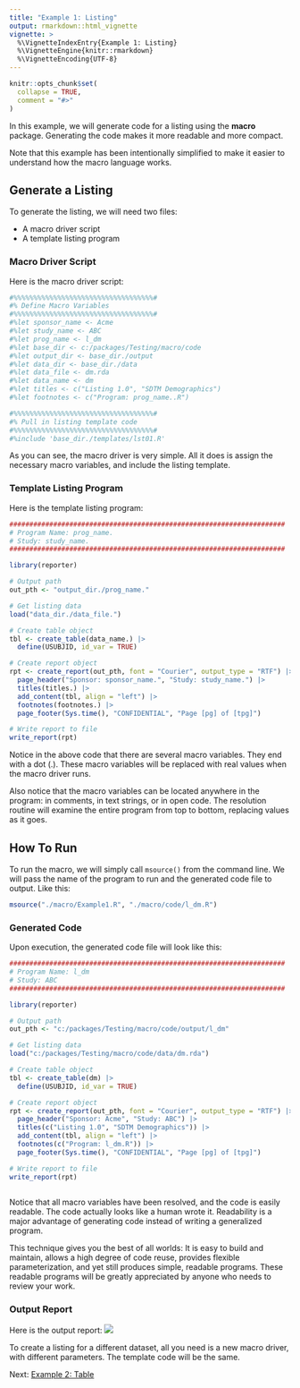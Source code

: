```yaml
---
title: "Example 1: Listing"
output: rmarkdown::html_vignette
vignette: >
  %\VignetteIndexEntry{Example 1: Listing}
  %\VignetteEngine{knitr::rmarkdown}
  %\VignetteEncoding{UTF-8}
---
```


```r
knitr::opts_chunk$set(
  collapse = TRUE,
  comment = "#>"
)
```
In this example, we will generate code for a listing using the **macro** package.
Generating the code makes it more readable and more compact.  

Note that this example 
has been intentionally simplified to make it easier to understand how the macro
language works.

## Generate a Listing

To generate the listing, we will need two files:

  * A macro driver script 
  * A template listing program  
  
### Macro Driver Script

Here is the macro driver script:
```r
#%%%%%%%%%%%%%%%%%%%%%%%%%%%%%%%%%%%#
#% Define Macro Variables
#%%%%%%%%%%%%%%%%%%%%%%%%%%%%%%%%%%%#
#%let sponsor_name <- Acme
#%let study_name <- ABC
#%let prog_name <- l_dm
#%let base_dir <- c:/packages/Testing/macro/code
#%let output_dir <- base_dir./output
#%let data_dir <- base_dir./data
#%let data_file <- dm.rda
#%let data_name <- dm
#%let titles <- c("Listing 1.0", "SDTM Demographics")
#%let footnotes <- c("Program: prog_name..R")

#%%%%%%%%%%%%%%%%%%%%%%%%%%%%%%%%%%%#
#% Pull in listing template code
#%%%%%%%%%%%%%%%%%%%%%%%%%%%%%%%%%%%#
#%include 'base_dir./templates/lst01.R'

```
As you can see, the macro driver is very simple.  All it does is assign the 
necessary macro variables, and include the listing template.  

### Template Listing Program

Here is the template listing program:

```r
#####################################################################
# Program Name: prog_name.
# Study: study_name.
#####################################################################

library(reporter)

# Output path
out_pth <- "output_dir./prog_name."

# Get listing data
load("data_dir./data_file.")

# Create table object
tbl <- create_table(data_name.) |> 
  define(USUBJID, id_var = TRUE)

# Create report object
rpt <- create_report(out_pth, font = "Courier", output_type = "RTF") |> 
  page_header("Sponsor: sponsor_name.", "Study: study_name.") |> 
  titles(titles.) |> 
  add_content(tbl, align = "left") |> 
  footnotes(footnotes.) |> 
  page_footer(Sys.time(), "CONFIDENTIAL", "Page [pg] of [tpg]")

# Write report to file
write_report(rpt)

```
Notice in the above code that there are several macro variables.  They end
with a dot (.).  These macro variables will be replaced with real values
when the macro driver runs.

Also notice that the macro variables can be located anywhere in the program:
in comments, in text strings, or in open code. The resolution routine will
examine the entire program from top to bottom, replacing values as it goes.

## How To Run 

To run the macro, we will simply call `msource()` from the command line. 
We will pass the name of the program to run and the 
generated code file to output. Like this:
```r
msource("./macro/Example1.R", "./macro/code/l_dm.R")
```

### Generated Code

Upon execution, the generated code file will look like this:
```r
#####################################################################
# Program Name: l_dm
# Study: ABC
#####################################################################

library(reporter)

# Output path
out_pth <- "c:/packages/Testing/macro/code/output/l_dm"

# Get listing data
load("c:/packages/Testing/macro/code/data/dm.rda")

# Create table object
tbl <- create_table(dm) |> 
  define(USUBJID, id_var = TRUE)

# Create report object
rpt <- create_report(out_pth, font = "Courier", output_type = "RTF") |> 
  page_header("Sponsor: Acme", "Study: ABC") |> 
  titles(c("Listing 1.0", "SDTM Demographics")) |> 
  add_content(tbl, align = "left") |> 
  footnotes(c("Program: l_dm.R")) |> 
  page_footer(Sys.time(), "CONFIDENTIAL", "Page [pg] of [tpg]")

# Write report to file
write_report(rpt)
  
```
Notice that all macro variables have been resolved, and the code is easily
readable. The code actually looks like a human wrote it. Readability is a 
major advantage of generating code instead of 
writing a generalized program. 

This technique gives you the best of all worlds: It is easy to build and 
maintain, allows a high degree of code reuse, provides flexible parameterization,
and yet still produces simple, readable programs.  These readable
programs will be greatly appreciated by anyone who needs to review your work.

### Output Report

Here is the output report:
<img src="../man/images/example1.png"/>

To create a listing for a different dataset, all you need is a new macro 
driver, with different parameters.  The template code will be the same.

Next: [Example 2: Table](macro-example2.html)
